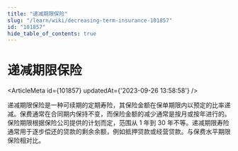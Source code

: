 ```yaml
---
title: "递减期限保险"
slug: "/learn/wiki/decreasing-term-insurance-101857"
id: "101857"
hide_table_of_contents: true
---
```



# 递减期限保险

<ArticleMeta id={101857} updatedAt={'2023-09-26 13:58:58'} />
<div className='border-solid border-b border-t-0 my-4 border-[var(--ifm-color-gray-300)]' />

递减期限保险是一种可续期的定期寿险，其保险金额在保单期限内以预定的比率递减。保费通常在合同期内保持不变，而保险金额的减少通常是按月或按年进行的。保险期限根据保险公司提供的计划而定，范围从 1 年到 30 年不等。递减期限寿险通常用于逐步偿还的贷款的剩余余额，例如抵押贷款或经营贷款。与保费水平期限保险相对比。
